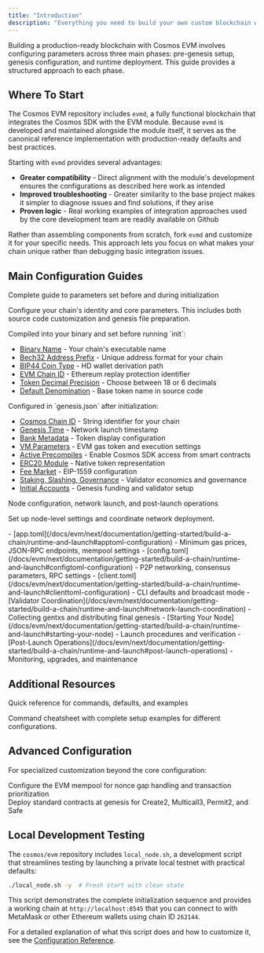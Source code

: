```yaml
---
title: "Introduction"
description: "Everything you need to build your own custom blockchain with full EVM compatibility."
---
```


Building a production-ready blockchain with Cosmos EVM involves configuring parameters across three main phases: pre-genesis setup, genesis configuration, and runtime deployment. This guide provides a structured approach to each phase.

## Where To Start

The Cosmos EVM repository includes `evmd`, a fully functional blockchain that integrates the Cosmos SDK with the EVM module. Because `evmd` is developed and maintained alongside the module itself, it serves as the canonical reference implementation with production-ready defaults and best practices.

Starting with `evmd` provides several advantages:
- **Greater compatibility** - Direct alignment with the module's development ensures the configurations as described here work as intended
- **Improved troubleshooting** - Greater similarity to the base project makes it simpler to diagnose issues and find solutions, if they arise
- **Proven logic** - Real working examples of integration approaches used by the core development team are readily available on Github

Rather than assembling components from scratch, fork `evmd` and customize it for your specific needs. This approach lets you focus on what makes your chain unique rather than debugging basic integration issues.

## Main Configuration Guides

<div style={{maxWidth: '600px'}}>
<Card title="Pre-Genesis & Genesis Setup" href="/docs/evm/next/documentation/getting-started/build-a-chain/pre-genesis-and-genesis-setup">
Complete guide to parameters set before and during initialization
</Card>
</div>

Configure your chain's identity and core parameters. This includes both source code customization and genesis file preparation.

<Accordion title="Pre-Genesis Parameters">
Compiled into your binary and set before running `init`:

- [Binary Name](/docs/evm/next/documentation/getting-started/build-a-chain/pre-genesis-and-genesis-setup#binary-name) - Your chain's executable name
- [Bech32 Address Prefix](/docs/evm/next/documentation/getting-started/build-a-chain/pre-genesis-and-genesis-setup#bech32-address-prefix) - Unique address format for your chain
- [BIP44 Coin Type](/docs/evm/next/documentation/getting-started/build-a-chain/pre-genesis-and-genesis-setup#bip44-coin-type) - HD wallet derivation path
- [EVM Chain ID](/docs/evm/next/documentation/getting-started/build-a-chain/pre-genesis-and-genesis-setup#evm-chain-id) - Ethereum replay protection identifier
- [Token Decimal Precision](/docs/evm/next/documentation/getting-started/build-a-chain/pre-genesis-and-genesis-setup#token-decimal-precision) - Choose between 18 or 6 decimals
- [Default Denomination](/docs/evm/next/documentation/getting-started/build-a-chain/pre-genesis-and-genesis-setup#default-denomination-in-source) - Base token name in source code
</Accordion>

<Accordion title="Genesis Parameters">
Configured in `genesis.json` after initialization:

- [Cosmos Chain ID](/docs/evm/next/documentation/getting-started/build-a-chain/pre-genesis-and-genesis-setup#cosmos-chain-id) - String identifier for your chain
- [Genesis Time](/docs/evm/next/documentation/getting-started/build-a-chain/pre-genesis-and-genesis-setup#genesis-time) - Network launch timestamp
- [Bank Metadata](/docs/evm/next/documentation/getting-started/build-a-chain/pre-genesis-and-genesis-setup#bank-denomination-metadata) - Token display configuration
- [VM Parameters](/docs/evm/next/documentation/getting-started/build-a-chain/pre-genesis-and-genesis-setup#vm-parameters) - EVM gas token and execution settings
- [Active Precompiles](/docs/evm/next/documentation/getting-started/build-a-chain/pre-genesis-and-genesis-setup#active-precompiles) - Enable Cosmos SDK access from smart contracts
- [ERC20 Module](/docs/evm/next/documentation/getting-started/build-a-chain/pre-genesis-and-genesis-setup#erc20-module) - Native token representation
- [Fee Market](/docs/evm/next/documentation/getting-started/build-a-chain/pre-genesis-and-genesis-setup#fee-market-eip-1559) - EIP-1559 configuration
- [Staking, Slashing, Governance](/docs/evm/next/documentation/getting-started/build-a-chain/pre-genesis-and-genesis-setup#staking-parameters) - Validator economics and governance
- [Initial Accounts](/docs/evm/next/documentation/getting-started/build-a-chain/pre-genesis-and-genesis-setup#initial-accounts-and-validators) - Genesis funding and validator setup
</Accordion>



<div style={{maxWidth: '600px'}}>
<Card title="Runtime Configuration & Launch" href="/docs/evm/next/documentation/getting-started/build-a-chain/runtime-and-launch">
Node configuration, network launch, and post-launch operations
</Card>
</div>

Set up node-level settings and coordinate network deployment.

<Accordion title="Runtime Configuration Files">
- [app.toml](/docs/evm/next/documentation/getting-started/build-a-chain/runtime-and-launch#apptoml-configuration) - Minimum gas prices, JSON-RPC endpoints, mempool settings
- [config.toml](/docs/evm/next/documentation/getting-started/build-a-chain/runtime-and-launch#configtoml-configuration) - P2P networking, consensus parameters, RPC settings
- [client.toml](/docs/evm/next/documentation/getting-started/build-a-chain/runtime-and-launch#clienttoml-configuration) - CLI defaults and broadcast mode
</Accordion>

<Accordion title="Network Launch Procedures">
- [Validator Coordination](/docs/evm/next/documentation/getting-started/build-a-chain/runtime-and-launch#network-launch-coordination) - Collecting gentxs and distributing final genesis
- [Starting Your Node](/docs/evm/next/documentation/getting-started/build-a-chain/runtime-and-launch#starting-your-node) - Launch procedures and verification
- [Post-Launch Operations](/docs/evm/next/documentation/getting-started/build-a-chain/runtime-and-launch#post-launch-operations) - Monitoring, upgrades, and maintenance
</Accordion>



## Additional Resources

<div style={{maxWidth: '600px'}}>
<Card title="Configuration Reference" href="/docs/evm/next/documentation/getting-started/build-a-chain/configuration-reference">
Quick reference for commands, defaults, and examples
</Card>
</div>

Command cheatsheet with complete setup examples for different configurations.



## Advanced Configuration

For specialized customization beyond the core configuration:

<div style={{maxWidth: '600px'}}>
<Card title="EVM Mempool Integration" href="/docs/evm/next/documentation/getting-started/build-a-chain/additional-configuration/mempool-integration">
Configure the EVM mempool for nonce gap handling and transaction prioritization
</Card>
</div>

<div style={{maxWidth: '600px'}}>
<Card title="Predeployed Contracts" href="/docs/evm/next/documentation/getting-started/build-a-chain/additional-configuration/predeployed-contracts">
Deploy standard contracts at genesis for Create2, Multicall3, Permit2, and Safe
</Card>
</div>



## Local Development Testing

The `cosmos/evm` repository includes `local_node.sh`, a development script that streamlines testing by launching a private local testnet with practical defaults:

```bash
./local_node.sh -y  # Fresh start with clean state
```

This script demonstrates the complete initialization sequence and provides a working chain at `http://localhost:8545` that you can connect to with MetaMask or other Ethereum wallets using chain ID `262144`.

For a detailed explanation of what this script does and how to customize it, see the [Configuration Reference](/docs/evm/next/documentation/getting-started/build-a-chain/configuration-reference#understanding-local_nodesh).
